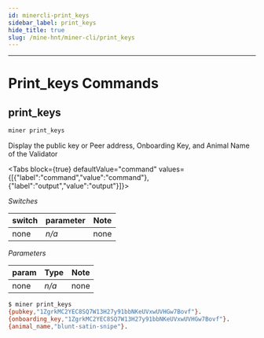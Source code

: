 ```yaml
---
id: minercli-print_keys
sidebar_label: print_keys
hide_title: true
slug: /mine-hnt/miner-cli/print_keys
---
```



---

# Print_keys Commands

## print_keys

```bash
miner print_keys
```

Display the public key or Peer address, Onboarding Key, and Animal Name of the Validator

<Tabs
  block={true}
  defaultValue="command"
  values={[{"label":"command","value":"command"},{"label":"output","value":"output"}]}>
<TabItem value="command">

_Switches_

| switch              | parameter | Note                                   |
| ------------------- | --------- | -------------------------------------- |
| none                | _n/a_     | none                                   |

_Parameters_

| param               | Type     | Note                                   |
| ------------------- | -------- | -------------------------------------- |
| none                | _n/a_    | none                                   |

</TabItem>
<TabItem value="output">

```bash
$ miner print_keys
{pubkey,"1ZgrkMC2YEC8SQ7W13H27y91bbNKeUVxwUVHGw7Bovf"}.
{onboarding_key,"1ZgrkMC2YEC8SQ7W13H27y91bbNKeUVxwUVHGw7Bovf"}.
{animal_name,"blunt-satin-snipe"}.
```

</TabItem>
</Tabs>
